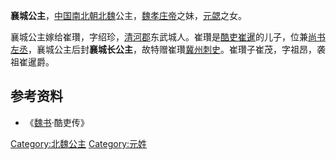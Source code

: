 {{東亞女性歷史人物
| 名稱=襄城公主
| 身份=[[北魏|北魏]]公主
| 畫像=
| 說明=
| 姓=元
| 名=
| 封爵=[[公主|公主]]
| 位號=
| 封號=襄城公主
| 出生年=
| 逝世年=
| 墳墓=
| 父親=[[元勰|元勰]]
| 夫=[[崔瓚|崔瓚]]
|}}
'''襄城公主'''，[[中国|中国]][[南北朝|南北朝]][[北魏|北魏]]公主，[[魏孝庄帝|魏孝庄帝]]之妹，[[元勰|元勰]]之女。

襄城公主嫁给崔瓚，字绍珍，[[清河郡|清河郡]]东武城人。崔瓚是[[酷吏|酷吏]][[崔暹|崔暹]]的儿子，位兼[[尚书左丞|尚书左丞]]，襄城公主后封'''襄城长公主'''，故特赠崔瓚[[冀州|冀州]][[刺史|刺史]]。崔瓚子崔茂，字祖昂，袭祖崔暹爵。

== 参考资料 ==
*《[[魏书|魏书]]·酷吏传》 
[[Category:北魏公主|Category:北魏公主]]
[[Category:元姓|Category:元姓]]